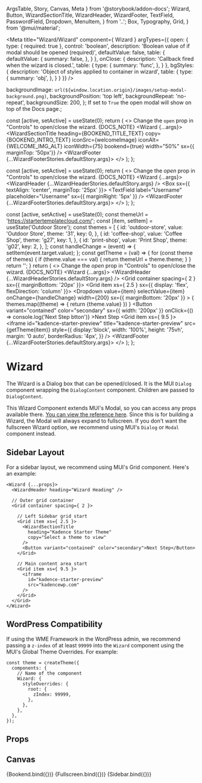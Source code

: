   ArgsTable,
  Story,
  Canvas,
  Meta
} from '@storybook/addon-docs';
  Wizard,
  Button,
  WizardSectionTitle,
  WizardHeader,
  WizardFooter,
  TextField,
  PasswordField,
  Dropdown,
  MenuItem,
} from '..';
  Box,
  Typography,
  Grid,
} from '@mui/material';

<Meta
  title="Wizard/Wizard"
  component={ Wizard }
  argTypes={{
    open: {
      type: { required: true },
      control: 'boolean',
      description: 'Boolean value of if modal should be opened (required)',
      defaultValue: false,
      table: {
        defaultValue: {
          summary: false,
        },
      }
    },
    onClose: {
      description: 'Callback fired when the wizard is closed.',
      table: {
        type: {
          summary: 'func',
        },
      }
    },
    bgStyles: {
      description: 'Object of styles applied to container in wizard',
      table: {
        type: {
          summary: 'obj',
        },
      }
    }
  }}
/>

  backgroundImage: `url(${window.location.origin}/images/setup-modal-background.png)`,
  backgroundPosition: 'top left',
  backgroundRepeat: 'no-repeat',
  backgroundSize: 200,
};
If set to <code>True</code> the open modal will show on top of the Docs page.</Typography>;

  const [active, setActive] = useState(0);
  return (
    <>
    <Typography>Change the <code>open</code> prop in "Controls" to open/close the wizard.</Typography>
    {DOCS_NOTE}
    <Wizard {...args}>
      <WizardSectionTitle
        heading={BOOKEND_TITLE_TEXT}
        copy={BOOKEND_INTRO_TEXT}
        iconSrc={welcomeImage}
        iconAlt={WELCOME_IMG_ALT}
        iconWidth={75}
        bookend={true}
        width="50%"
        sx={{ marginTop: '50px'}}
      />
      <WizardFooter {...WizardFooterStories.defaultStory.args}>
      </WizardFooter>
    </Wizard>
    </>
  );
};

  const [active, setActive] = useState(0);
  return (
    <>
    <Typography>Change the <i>open</i> prop in "Controls" to open/close the wizard.</Typography>
    {DOCS_NOTE}
    <Wizard {...args}>
      <WizardHeader {...WizardHeaderStories.defaultStory.args} />
      <WizardSectionTitle
        heading="WME WIZARD WALKTHROUGH"
        copy="Enter your information to continue"
      />
      <Box sx={{ textAlign: 'center', marginTop: '25px' }}>
        <TextField
          label="Username"
          placeholder="Username"
          sx={{ marginRight: '5px' }}
        />
        <PasswordField
          label="Password"
          placeholder="Password"
        />
      </Box>
      <WizardFooter {...WizardFooterStories.defaultStory.args}>
      </WizardFooter>
    </Wizard>
    </>
  );
};

  const [active, setActive] = useState(0);
  const themeUrl = 'https://startertemplatecloud.com/';
  const [item, setItem] = useState('Outdoor Store');
  const themes = [
    {
      id: 'outdoor-store',
      value: 'Outdoor Store',
      theme: '31',
      key: 0,
    },
    {
      id: 'coffee-shop',
      value: 'Coffee Shop',
      theme: 'g27',
      key: 1,
    },
    {
      id: 'print-shop',
      value: 'Print Shop',
      theme: 'g02',
      key: 2,
    },
  ];
  const handleChange = (event) => {
    setItem(event.target.value);
  };
  const getTheme = (val) => {
    for (const theme of themes) {
      if (theme.value === val) {
        return themeUrl + theme.theme;
      }
    }
    return '';
  }
  return (
    <>
    <Typography>Change the <i>open</i> prop in "Controls" to open/close the wizard.</Typography>
    {DOCS_NOTE}
    <Wizard {...args}>
      <WizardHeader {...WizardHeaderStories.defaultStory.args} />
      <Grid container spacing={ 2 } sx={{ marginBottom: '20px' }}>
        <Grid item xs={ 2.5 } sx={{ display: 'flex', flexDirection: 'column' }}>
          <WizardSectionTitle
            heading="Kadence Starter Theme"
            copy="Select a theme to view"
            headingVariant="h3"
          />
          <Dropdown
            value={item}
            selectValue={item}
            onChange={handleChange}
            width={200}
            sx={{ marginBottom: '20px' }}
          >
            {
              themes.map((theme) => {
                return <MenuItem id={theme.id} value={theme.value} key={theme.key}>{theme.value}</MenuItem>
              })
            }
          </Dropdown>
          <Button
            variant="contained"
            color="secondary"
            sx={{ width: '200px' }}
            onClick={() => console.log('Next Step btton')}
          >Next Step</Button>
        </Grid>
        <Grid item xs={ 9.5 }>
          <iframe
            id="kadence-starter-preview"
            title="kadence-starter-preview"
            src={getTheme(item)}
            style={{
              display:'block',
              width: '100%',
              height: '75vh',
              margin: '0 auto',
              borderRadius: '4px',
            }}
          />
        </Grid>
      </Grid>
      <WizardFooter {...WizardFooterStories.defaultStory.args}>
      </WizardFooter>
    </Wizard>
    </>
  );
};

# Wizard
The Wizard is a Dialog box that can be opened/closed. It is the MUI `Dialog` component
wrapping the `DialogContent` component. Children are passed to `DialogContent`.

This Wizard Component extends MUI's Modal, so you can access any props available there. <a href="https://mui.com/material-ui/api/dialog" target="_blank">You can view the reference here</a>.
Since this is for building a Wizard, the Modal will always expand to fullscreen. If you don't want the fullscreen Wizard option, we recommend using MUI's `Dialog` or `Modal` component instead.

## Sidebar Layout
For a sidebar layout, we recommend using MUI's Grid component. Here's an example:
```    
<Wizard {...props}>
  <WizardHeader heading="Wizard Heading" />
  
  // Outer grid container 
  <Grid container spacing={ 2 }>
    
    // Left Sidebar grid start
    <Grid item xs={ 2.5 }>
      <WizardSectionTitle
        heading="Kadence Starter Theme"
        copy="Select a theme to view"
      />
      <Button variant="contained" color="secondary">Next Step</Button>
    </Grid>

    // Main content area start
    <Grid item xs={ 9.5 }>
      <iframe
        id="kadence-starter-preview"
        src="kadencewp.com"
      />
    </Grid>
  </Grid>
</Wizard>
```

## WordPress Compatibility
If using the WME Framework in the WordPress admin, we recommend passing a `z-index` of at least `99999` into
the `Wizard` component using the MUI's Global Theme Overrides. For example:

```
const theme = createTheme({
  components: {
    // Name of the component
    Wizard: {
      styleOverrides: {
        root: {
          zIndex: 99999,
        },
      },
    },
  },
});
```

## Props
<ArgsTable story="." />

## Canvas
<Canvas>
  <Story
    name="Bookend"
    args={{
      bgStyles: BG_STYLES,
    }}
  >
  {Bookend.bind({})}
  </Story>
</Canvas>

<Canvas>
  <Story name="Fullscreen">
  {Fullscreen.bind({})}
  </Story>
</Canvas>

<Canvas>
  <Story name="Sidebar">
  {Sidebar.bind({})}
  </Story>
</Canvas>
